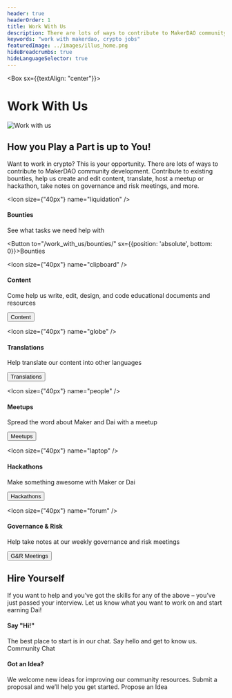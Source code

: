 ```yaml
---
header: true
headerOrder: 1
title: Work With Us
description: There are lots of ways to contribute to MakerDAO community development. Contribute to existing bounties, help us create and edit content, translate, host a meetup or hackathon, take notes on governance and risk meetings, and more.
keywords: "work with makerdao, crypto jobs"
featuredImage: ../images/illus_home.png
hideBreadcrumbs: true
hideLanguageSelector: true
---
```


<Box sx={{textAlign: "center"}}>

# Work With Us

![Work with us](/images/illus_work.png)

</Box>

## How you Play a Part is up to You!

Want to work in crypto? This is your opportunity. There are lots of ways to contribute to MakerDAO community development. Contribute to existing bounties, help us create and edit content, translate, host a meetup or hackathon, take notes on governance and risk meetings, and more.

<Tout>

<Box>

<Chocolate>

<Box>

<Icon size={"40px"} name="liquidation" />

#### Bounties

See what tasks we need help with

<Button to="/work_with_us/bounties/" sx={{position: 'absolute', bottom: 0}}>Bounties</Button>

</Box>

<Box>

<Icon size={"40px"} name="clipboard" />

#### Content

Come help us write, edit, design, and code educational documents and resources

<Button to="/work_with_us/content/">Content</Button>

</Box>

<Box>

<Icon size={"40px"} name="globe" />

#### Translations

Help translate our content into other languages

<Button to="/work_with_us/translations/">Translations</Button>

</Box>

</Chocolate>

<Chocolate>

<Box>

<Icon size={"40px"} name="people" />

#### Meetups

Spread the word about Maker and Dai with a meetup

<Button to="/work_with_us/meetups/">Meetups</Button>

</Box>

<Box>

 <Icon size={"40px"} name="laptop" />

#### Hackathons

Make something awesome with Maker or Dai

<Button to="/work_with_us/hackathons/">Hackathons</Button>

</Box>

<Box>

<Icon size={"40px"} name="forum" />

#### Governance & Risk

Help take notes at our weekly governance and risk meetings

<Button to="/work_with_us/governance_and_risk_meetings/">G&R Meetings</Button>

</Box>

</Chocolate>

</Box>

</Tout>

<InfoBlock>

<Box>

## Hire Yourself

If you want to help and you’ve got the skills for any of the above – you’ve just passed your interview. Let us know what you want to work on and start earning Dai!

</Box>

</InfoBlock>

<Tout>

<Box>

#### Say "Hi!"
The best place to start is in our chat. Say hello and get to know us. <Link to="https://chat.makerdao.com/channel/community-development">Community Chat</Link>

</Box>

<Box>

#### Got an Idea?
We welcome new ideas for improving our community resources. Submit a proposal and we’ll help you get started. <Link to="/funding/community-projects/">Propose an Idea</Link>

</Box>

</Tout>



<!-- <Tout>

<InfoBlock>

<Box>

### Say "Hi!"
The best place to start is in our chat. Say hello and get to know us.
<Button to="https://chat.makerdao.com/channel/community-development">Community Chat</Button>

</Box>

</InfoBlock>

<InfoBlock>

<Box>

### Got an Idea?
We welcome new ideas for improving our community resources. Submit a proposal and we’ll help you get started.
<Button to="/funding/community-projects/">Propose an Idea</Button>

</Box>

</InfoBlock>

</Tout> -->

